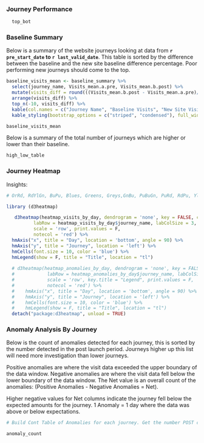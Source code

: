 ### Journey Performance

```r
  top_bot
```

### Baseline Summary

Below is a summary of the website journeys looking at data from **`r pre_start_date` to `r last_valid_date`**. 
This table is sorted by the difference between the baseline and the new site baseline difference percentage.
Poor performing new journeys should come to the top.

```r
baseline_visits_mean <- baseline_summary %>% 
  select(journey_name, Visits_mean.a.pre, Visits_mean.b.post) %>% 
  mutate(visits_diff = round(((Visits_mean.b.post - Visits_mean.a.pre)/Visits_mean.a.pre)*100, digits = 1)) %>% 
  arrange(visits_diff) %>% 
  top_n(-10, visits_diff) %>% 
  kable(col.names = c("Journey Name", "Baseline Visits", "New Site Visits Avg.", "% Visits Diff.")) %>% 
  kable_styling(bootstrap_options = c("striped", "condensed"), full_width = F)

baseline_visits_mean

```

Below is a summary of the total number of journeys which are higher or lower than their baseline.

```r

high_low_table

```


### Journey Heatmap
Insights:


```r
# OrRd, RdYlGn, BuPu, Blues, Greens, Greys,GnBu, PuBuGn, PuRd, RdPu, YlGn,YlGnBu, YlOrBr, YlOrRd, Oranges, Purples, Reds

library (d3heatmap)

   d3heatmap(heatmap_visits_by_day, dendrogram = 'none', key = FALSE, col = 'RdYlGn', 
          labRow = heatmap_visits_by_day$journey_name, labColSize = 3, labRowSize = 3,
          scale = 'row', print.values = F,
          notecol = 'red') %>% 
  hmAxis("x", title = "Day", location = 'bottom', angle = 90) %>% 
  hmAxis("y", title = "Journey", location = 'left') %>% 
  hmCells(font.size = 10, color = 'blue') %>% 
  hmLegend(show = F, title = "Title", location = "tl")
  
  # d3heatmap(heatmap_anomalies_by_day, dendrogram = 'none', key = FALSE, col = 'RdPu',
  #            labRow = heatmap_anomalies_by_day$journey_name, labColSize = 3,
  #            scale = 'row', key.title = "Legend", print.values = F,
  #            notecol = 'red') %>%
  #    hmAxis("x", title = "Day", location = 'bottom', angle = 90) %>%
  #    hmAxis("y", title = "Journey", location = 'left') %>%
  #    hmCells(font.size = 10, color = 'blue') %>%
  #    hmLegend(show = F, title = "Title", location = "tl")
  detach("package:d3heatmap", unload = TRUE)  

```


### Anomaly Analysis By Journey
Below is the count of anomalies detected for each journey, this is sorted by the number detected in the post launch period.
Journeys higher up this list will need more investigation than lower journeys.  

Positive anomalies are where the visit data exceeded the upper boundary of the data window.
Negative anomalies are where the visit data fell below the lower boundary of the data window.
The Net value is an overall count of the anomalies: (Positive Anomalies - Negative Anomalies = Net).

Higher negative values for Net columns indicate the journey fell below the expected amounts for the journey. 
1 Anomaly = 1 day where the data was above or below expectations.

```r
# Build Cont Table of Anomalies for each journey. Get the number POST change so identify biggest differences after the cut over.

anomaly_count

```


